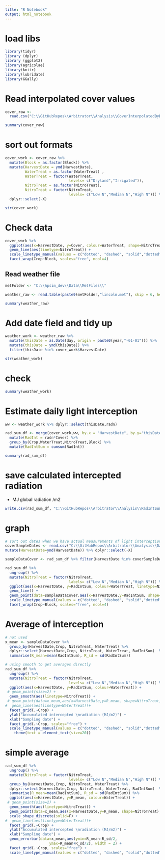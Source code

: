 ```yaml
---
title: "R Notebook"
output: html_notebook
---
```

# load libs
```r
library(tidyr)
library (dplyr)
library (ggplot2)
library(agricolae)
library(knitr)
library(lubridate)
library(GGally)
```

# Read interpolated cover values

```r
cover_raw <- 
  read.csv("C:\\GitHubRepos\\Arbitrator\\Analysis\\CoverInterpolatedByDay.csv", header=TRUE)

summary(cover_raw)
```

# sort out formats
```r
cover_work <- cover_raw %>%
  mutate(Block = as.factor(Block)) %>%
  mutate(HarvestDate = ymd(HarvestDate),
         WaterTreat = as.factor(WaterTreat) ,
         WaterTreat = factor(WaterTreat, 
                             levels= c("Dryland","Irrigated")),
         NitroTreat = as.factor(NitroTreat),
         NitroTreat = factor(NitroTreat, 
                             levels= c("Low N","Median N","High N"))) %>%
  dplyr::select(-X)

str(cover_work)
```

# Check data
```r
cover_work %>%
  ggplot(aes(x=HarvestDate, y=Cover, colour=WaterTreat, shape=NitroTreat)) +
  geom_line(aes(linetype=NitroTreat)) +
  scale_linetype_manual(values = c("dotted", "dashed", "solid","dotted", "dashed", "solid")) +
  facet_wrap(Crop~Block, scales="free", ncol=4)
```

## Read weather file

```r

metFolder <- "C:\\Apsim_dev\\Data\\MetFiles\\"

weather_raw <- read.table(paste0(metFolder,"lincoln.met"), skip = 6, header = TRUE, comment.char = "(", blank.lines.skip = TRUE)

summary(weather_raw)

```

# Add date field and tidy up

```r
weather_work <- weather_raw %>%
  mutate(thisDate = as.Date(day, origin = paste0(year,"-01-01"))) %>%
  mutate(thisDate = ymd(thisDate)) %>%
  filter(thisDate %in% cover_work$HarvestDate)

str(weather_work)
```
# check
```r
summary(weather_work)
```

# Estimate daily light interception

```r

ww <- weather_work %>% dplyr::select(thisDate,radn)

rad_sum_df <- merge(cover_work,ww, by.x = "HarvestDate", by.y="thisDate") %>%
  mutate(RadInt = radn*Cover) %>%
  group_by(Crop,WaterTreat,NitroTreat,Block) %>%
  mutate(RadIntSum = cumsum(RadInt))

summary(rad_sum_df)
```

# save calculated intercepted radiation

- MJ global radiation /m2

```r
write.csv(rad_sum_df, "C:\\GitHubRepos\\Arbitrator\\Analysis\\RadIntSum.csv")
```




# graph

```r

# sort out dates when we have actual measurements of light interception
coverSampleDates <- read.csv("C:\\GitHubRepos\\Arbitrator\\Analysis\\DatesCoverSample.csv", header=TRUE) %>%
mutate(HarvestDate=ymd(HarvestDate)) %>% dplyr::select(-X)

sampleDataCover <- rad_sum_df %>% filter(HarvestDate %in% coverSampleDates$HarvestDate)

rad_sum_df %>%
  ungroup() %>%
  mutate(NitroTreat = factor(NitroTreat, 
                             labels= c("Low N","Median N","High N"))) %>%
  ggplot(aes(x=HarvestDate, y=RadIntSum, colour=WaterTreat, linetype=NitroTreat)) +
  geom_line() +
  geom_point(data=sampleDataCover,aes(x=HarvestDate,y=RadIntSum, shape=NitroTreat), size=2)+
  scale_linetype_manual(values = c("dotted", "dashed", "solid","dotted", "dashed", "solid"))+
  facet_wrap(Crop~Block, scales="free", ncol=4)
```


# Average of interception

```r
# not used
x_mean <- sampleDataCover %>%
  group_by(HarvestDate,Crop, NitroTreat, WaterTreat) %>%
  dplyr::select(HarvestDate,Crop, NitroTreat, WaterTreat, RadIntSum)  %>%
  summarise(R_mean=mean(RadIntSum), R_sd = sd(RadIntSum))

# using smooth to get averages directly
rad_sum_df %>%
  ungroup() %>%
  mutate(NitroTreat = factor(NitroTreat, 
                             levels= c("Low N","Median N","High N"))) %>%
  ggplot(aes(x=HarvestDate, y=RadIntSum, colour=WaterTreat)) +
 # geom_point(size=2) +
  geom_smooth(aes(linetype=NitroTreat)) +
 # geom_point(data=x_mean,aes(x=HarvestDate,y=R_mean, shape=NitroTreat), size=2) +
#  geom_line(aes(linetype=WaterTreat))+
  facet_grid(.~Crop) +
  ylab("Accumulated intercepted \nradiation (MJ/m2)") +
  xlab("Sampling date") +
  facet_grid(.~Crop, scales="free") +
  scale_linetype_manual(values = c("dotted", "dashed", "solid","dotted", "dashed", "solid"))+
    theme(text = element_text(size=20))

```
# simple average
```r

rad_sum_df %>%
  ungroup() %>%
  mutate(NitroTreat = factor(NitroTreat, 
                             levels= c("Low N","Median N","High N"))) %>%
  group_by(HarvestDate,Crop, NitroTreat, WaterTreat) %>%
  dplyr::select(HarvestDate,Crop, NitroTreat, WaterTreat, RadIntSum)  %>%
  summarise(R_mean=mean(RadIntSum), R_sd = sd(RadIntSum)) %>%
  ggplot(aes(x=HarvestDate, y=R_mean, colour=WaterTreat)) +
 # geom_point(size=2) +
  geom_smooth(aes(linetype=NitroTreat)) +
  geom_point(data=x_mean,aes(x=HarvestDate,y=R_mean, shape=NitroTreat), size=2) +
  scale_shape_discrete(solid=F) +
#  geom_line(aes(linetype=WaterTreat))+
  facet_grid(.~Crop) +
  ylab("Accumulated intercepted \nradiation (MJ/m2)") +
  xlab("Sampling date") +  
  geom_errorbar(data=x_mean,aes(ymin=R_mean-R_sd/2,
                    ymax=R_mean+R_sd/2), width = 2) +
  facet_grid(.~Crop, scales="free") +
  scale_linetype_manual(values = c("dotted", "dashed", "solid","dotted", "dashed", "solid"))

```
